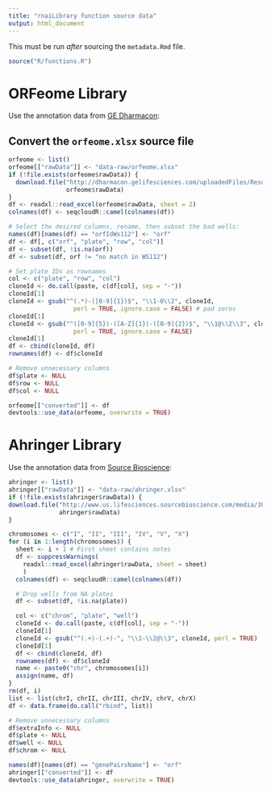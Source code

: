 ```yaml
---
title: "rnaiLibrary function source data"
output: html_document
---
```


This must be run *after* sourcing the `metadata.Rmd` file.

```r
source("R/functions.R")
```

# ORFeome Library

Use the annotation data from [GE Dharmacon](http://dharmacon.gelifesciences.com/non-mammalian-cdna-and-orf/c.-elegans-rnai/):

## Convert the `orfeome.xlsx` source file

```r
orfeome <- list()
orfeome[["rawData"]] <- "data-raw/orfeome.xlsx"
if (!file.exists(orfeome$rawData)) {
  download.file("http://dharmacon.gelifesciences.com/uploadedFiles/Resources/cernai-feeding-library.xlsx",
                orfeome$rawData)
}
df <- readxl::read_excel(orfeome$rawData, sheet = 2)
colnames(df) <- seqcloudR::camel(colnames(df))

# Select the desired columns, rename, then subset the bad wells:
names(df)[names(df) == "orfIdWs112"] <- "orf"
df <- df[, c("orf", "plate", "row", "col")]
df <- subset(df, !is.na(orf))
df <- subset(df, orf != "no match in WS112")

# Set plate IDs as rownames
col <- c("plate", "row", "col")
cloneId <- do.call(paste, c(df[col], sep = "-"))
cloneId[1]
cloneId <- gsub("^(.*)-([0-9]{1})$", "\\1-0\\2", cloneId,
                  perl = TRUE, ignore.case = FALSE) # pad zeros
cloneId[1]
cloneId <- gsub("^([0-9]{5})-([A-Z]{1})-([0-9]{2})$", "\\1@\\2\\3", cloneId,
                  perl = TRUE, ignore.case = FALSE)
cloneId[1]
df <- cbind(cloneId, df)
rownames(df) <- df$cloneId

# Remove unnecessary columns
df$plate <- NULL
df$row <- NULL
df$col <- NULL

orfeome[["converted"]] <- df
devtools::use_data(orfeome, overwrite = TRUE)
```


# Ahringer Library

Use the annotation data from [Source Bioscience](http://www.us.lifesciences.sourcebioscience.com/clone-products/non-mammalian/c-elegans/c-elegans-rnai-library/):

```r
ahringer <- list()
ahringer[["rawData"]] <- "data-raw/ahringer.xlsx"
if (!file.exists(ahringer$rawData)) {
download.file("http://www.us.lifesciences.sourcebioscience.com/media/381254/C.%20elegans%20Database%202012.xlsx",
              ahringer$rawData)
}

chromosomes <- c("I", "II", "III", "IV", "V", "X")
for (i in 1:length(chromosomes)) {
  sheet <- i + 1 # First sheet contains notes
  df <- suppressWarnings(
    readxl::read_excel(ahringer$rawData, sheet = sheet)
    )
  colnames(df) <- seqcloudR::camel(colnames(df))

  # Drop wells from NA plates
  df <- subset(df, !is.na(plate))

  col <- c("chrom", "plate", "well")
  cloneId <- do.call(paste, c(df[col], sep = "-"))
  cloneId[1]
  cloneId <- gsub("^(.+)-(.+)-", "\\1-\\2@\\3", cloneId, perl = TRUE)
  cloneId[1]
  df <- cbind(cloneId, df)
  rownames(df) <- df$cloneId
  name <- paste0("chr", chromosomes[i])
  assign(name, df)
}
rm(df, i)
list <- list(chrI, chrII, chrIII, chrIV, chrV, chrX)
df <- data.frame(do.call("rbind", list))

# Remove unnecessary columns
df$extraInfo <- NULL
df$plate <- NULL
df$well <- NULL
df$chrom <- NULL

names(df)[names(df) == "genePairsName"] <- "orf"
ahringer[["converted"]] <- df
devtools::use_data(ahringer, overwrite = TRUE)
```
